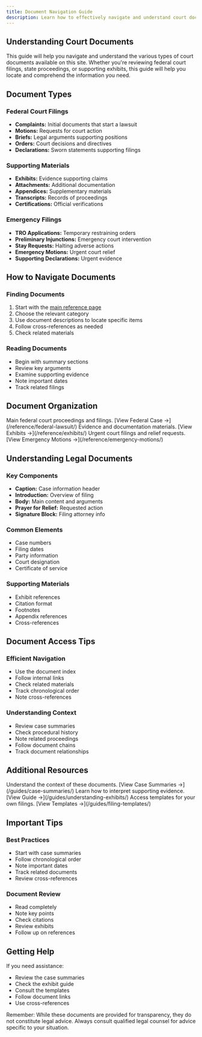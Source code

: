 ```yaml
---
title: Document Navigation Guide
description: Learn how to effectively navigate and understand court documents, filings, and legal proceedings.
---
```



## Understanding Court Documents

This guide will help you navigate and understand the various types of court documents available on this site. Whether you're reviewing federal court filings, state proceedings, or supporting exhibits, this guide will help you locate and comprehend the information you need.

## Document Types

### Federal Court Filings
- **Complaints:** Initial documents that start a lawsuit
- **Motions:** Requests for court action
- **Briefs:** Legal arguments supporting positions
- **Orders:** Court decisions and directives
- **Declarations:** Sworn statements supporting filings

### Supporting Materials
- **Exhibits:** Evidence supporting claims
- **Attachments:** Additional documentation
- **Appendices:** Supplementary materials
- **Transcripts:** Records of proceedings
- **Certifications:** Official verifications

### Emergency Filings
- **TRO Applications:** Temporary restraining orders
- **Preliminary Injunctions:** Emergency court intervention
- **Stay Requests:** Halting adverse actions
- **Emergency Motions:** Urgent court relief
- **Supporting Declarations:** Urgent evidence

## How to Navigate Documents

### Finding Documents
1. Start with the [main reference page](/reference/)
2. Choose the relevant category
3. Use document descriptions to locate specific items
4. Follow cross-references as needed
5. Check related materials

### Reading Documents
- Begin with summary sections
- Review key arguments
- Examine supporting evidence
- Note important dates
- Track related filings

## Document Organization

<CardGrid>
  <Card title="Federal Lawsuit" icon="document">
    Main federal court proceedings and filings.
    [View Federal Case →](/reference/federal-lawsuit/)
  </Card>
  <Card title="Supporting Exhibits" icon="open-book">
    Evidence and documentation materials.
    [View Exhibits →](/reference/exhibits/)
  </Card>
  <Card title="Emergency Motions" icon="warning">
    Urgent court filings and relief requests.
    [View Emergency Motions →](/reference/emergency-motions/)
  </Card>
</CardGrid>

## Understanding Legal Documents

### Key Components
- **Caption:** Case information header
- **Introduction:** Overview of filing
- **Body:** Main content and arguments
- **Prayer for Relief:** Requested action
- **Signature Block:** Filing attorney info

### Common Elements
- Case numbers
- Filing dates
- Party information
- Court designation
- Certificate of service

### Supporting Materials
- Exhibit references
- Citation format
- Footnotes
- Appendix references
- Cross-references

## Document Access Tips

### Efficient Navigation
- Use the document index
- Follow internal links
- Check related materials
- Track chronological order
- Note cross-references

### Understanding Context
- Review case summaries
- Check procedural history
- Note related proceedings
- Follow document chains
- Track document relationships

## Additional Resources

<CardGrid>
  <Card title="Case Background" icon="open-book">
    Understand the context of these documents.
    [View Case Summaries →](/guides/case-summaries/)
  </Card>
  <Card title="Exhibit Guide" icon="document">
    Learn how to interpret supporting evidence.
    [View Guide →](/guides/understanding-exhibits/)
  </Card>
  <Card title="Legal Templates" icon="pencil">
    Access templates for your own filings.
    [View Templates →](/guides/filing-templates/)
  </Card>
</CardGrid>

## Important Tips

### Best Practices
- Start with case summaries
- Follow chronological order
- Note important dates
- Track related documents
- Review cross-references

### Document Review
- Read completely
- Note key points
- Check citations
- Review exhibits
- Follow up on references

## Getting Help

If you need assistance:
- Review the case summaries
- Check the exhibit guide
- Consult the templates
- Follow document links
- Use cross-references

Remember: While these documents are provided for transparency, they do not constitute legal advice. Always consult qualified legal counsel for advice specific to your situation.
